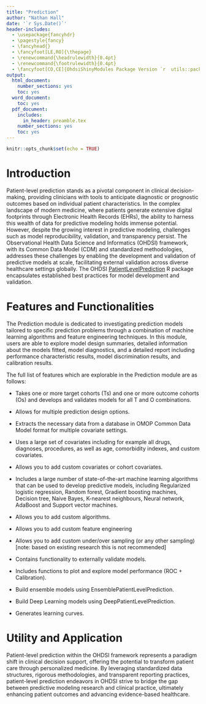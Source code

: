 ```yaml
---
title: "Prediction"
author: "Nathan Hall"
date: '`r Sys.Date()`'
header-includes:
  - \usepackage{fancyhdr}
  - \pagestyle{fancy}
  - \fancyhead{}
  - \fancyfoot[LE,RO]{\thepage}
  - \renewcommand{\headrulewidth}{0.4pt}
  - \renewcommand{\footrulewidth}{0.4pt}
  - \fancyfoot[CO,CE]{OhdsiShinyModules Package Version `r  utils::packageVersion("OhdsiShinyModules")`}
output:
  html_document:
    number_sections: yes
    toc: yes
  word_document:
    toc: yes
  pdf_document:
    includes:
      in_header: preamble.tex
    number_sections: yes
    toc: yes
---
```


```{=html}
<!--
%\VignetteEngine{knitr}
%\VignetteIndexEntry{Prediction}
-->
```
```r
knitr::opts_chunk$set(echo = TRUE)
```

# Introduction

Patient-level prediction stands as a pivotal component in clinical decision-making, providing clinicians with tools to anticipate diagnostic or prognostic outcomes based on individual patient characteristics. In the complex landscape of modern medicine, where patients generate extensive digital footprints through Electronic Health Records (EHRs), the ability to harness this wealth of data for predictive modeling holds immense potential. However, despite the growing interest in predictive modeling, challenges such as model reproducibility, validation, and transparency persist. The Observational Health Data Science and Informatics (OHDSI) framework, with its Common Data Model (CDM) and standardized methodologies, addresses these challenges by enabling the development and validation of predictive models at scale, facilitating external validation across diverse healthcare settings globally. The OHDSI [PatientLevelPrediction](https://ohdsi.github.io/PatientLevelPrediction/ "Patient-level Prediction") R package encapsulates established best practices for model development and validation.

# Features and Functionalities

The Prediction module is dedicated to investigating prediction models tailored to specific prediction problems through a combination of machine learning algorithms and feature engineering techniques. In this module, users are able to explore model design summaries, detailed information about the models fitted, model diagnostics, and a detailed report including performance characteristic results, model discrimination results, and calibration results.

The full list of features which are explorable in the Prediction module are as follows:

-   Takes one or more target cohorts (Ts) and one or more outcome cohorts (Os) and develops and validates models for all T and O combinations.

-   Allows for multiple prediction design options.

-   Extracts the necessary data from a database in OMOP Common Data Model format for multiple covariate settings.

-   Uses a large set of covariates including for example all drugs, diagnoses, procedures, as well as age, comorbidity indexes, and custom covariates.

-   Allows you to add custom covariates or cohort covariates.

-   Includes a large number of state-of-the-art machine learning algorithms that can be used to develop predictive models, including Regularized logistic regression, Random forest, Gradient boosting machines, Decision tree, Naive Bayes, K-nearest neighbours, Neural network, AdaBoost and Support vector machines.

-   Allows you to add custom algorithms.

-   Allows you to add custom feature engineering

-   Allows you to add custom under/over sampling (or any other sampling) [note: based on existing research this is not recommended]

-   Contains functionality to externally validate models.

-   Includes functions to plot and explore model performance (ROC + Calibration).

-   Build ensemble models using EnsemblePatientLevelPrediction.

-   Build Deep Learning models using DeepPatientLevelPrediction.

-   Generates learning curves.

# Utility and Application

Patient-level prediction within the OHDSI framework represents a paradigm shift in clinical decision support, offering the potential to transform patient care through personalized medicine. By leveraging standardized data structures, rigorous methodologies, and transparent reporting practices, patient-level prediction endeavors in OHDSI strive to bridge the gap between predictive modeling research and clinical practice, ultimately enhancing patient outcomes and advancing evidence-based healthcare.
